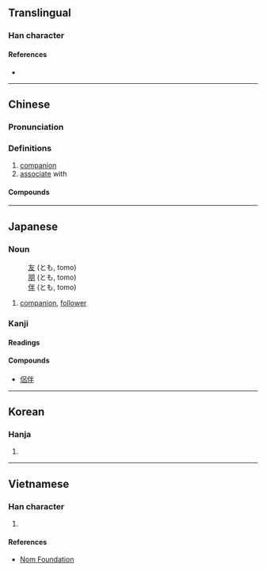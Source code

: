 {{character info/new}}
{{also|侣}}
==Translingual==

===Han character===
{{Han char|rn=9|rad=人|as=07|sn=9|four=26260|canj=ORHR|ids=⿰亻呂}}

====References====
* {{Han ref|kx=0103.200|dkj=00647|dj=0219.010|hdz=10147.120|uh=4FB6|ud=20406|bh=AB51|bd=43857}}

----

==Chinese==
{{zh-forms|s=侣}}

===Pronunciation===
{{zh-pron
|m=lǚ
|c=leoi5
|mn=qz:lír/xm:lú/zz:lí/qz:lǐr/tw,xm:lū/zz:lī
|mn_note=lír/lú/lí - literary; lǐr/lū/lī - vernacular
|mc=y
|oc=y
|ma=
|cat=n,v
}}

===Definitions===
{{zh-hanzi}}

# [[companion]]
# [[associate]] with

====Compounds====
{{zh-der|情侶|僧侶|命儔嘯侶|伴侶|伴侶動物|燕侶|法侶|燕侶鶯儔|燕儔鶯侶|詩朋酒侶|終身伴侶|鴛儔鳳侶|鴛侶|鸞儔鳳侶|鶯儔燕侶|行侶}}

----

==Japanese==

===Noun===
{{ja-noun|とも}}

: [[友]] (とも, tomo)
: [[朋]] (とも, tomo)
: [[伴]] (とも, tomo)

# [[companion]], [[follower]]

===Kanji===
{{ja-kanji|grade=|rs=人07}}

====Readings====
{{ja-readings
|goon=ろ
|kanon=りょ
|kun=とも-
}}

====Compounds====
* [[侶伴]]

----

==Korean==

===Hanja===
{{ko-hanja|hangeul=려|rv=ryeo|mr=ryŏ}}

# {{defn|lang=ko|sort=人07}}

----

==Vietnamese==

===Han character===
{{vi-hantu|[[lứa]], [[lữ]]|rs=人07}}

# {{defn|lang=vi|sort=人07}}

====References====
* [http://nomfoundation.org/common/nom_details.php?codepoint=4fb6 Nom Foundation]